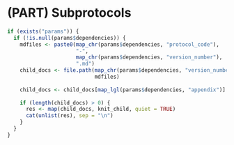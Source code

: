 # (PART) Subprotocols {-} 

```r
if (exists("params")) {
  if (!is.null(params$dependencies)) {
    mdfiles <- paste0(map_chr(params$dependencies, "protocol_code"),
                      "-", 
                      map_chr(params$dependencies, "version_number"), 
                      ".md")
    child_docs <- file.path(map_chr(params$dependencies, "version_number"),
                            mdfiles)
    
    child_docs <- child_docs[map_lgl(params$dependencies, "appendix")]
    
    if (length(child_docs) > 0) {
      res <- map(child_docs, knit_child, quiet = TRUE)
      cat(unlist(res), sep = "\n")
    }
  }
}
```

